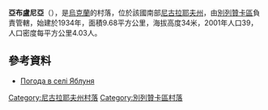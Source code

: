 {{coord|46|53|23|N|31|32|22|E|scale:100000|display=title}}

'''亞布盧尼亞'''（{{lang-uk|Яблуня}}），是[[烏克蘭|烏克蘭]]的村落，位於該國南部[[尼古拉耶夫州|尼古拉耶夫州]]，由[[別列贊卡區|別列贊卡區]]負責管轄，始建於1934年，面積9.68平方公里，海拔高度34米，2001年人口39，人口密度每平方公里4.03人。

==參考資料==
* [http://weather.in.ua/ua/nikolaevskaja/29446 Погода в селі Яблуня] {{Wayback|url=http://weather.in.ua/ua/nikolaevskaja/29446 |date=20200927051222 }}

[[Category:尼古拉耶夫州村落|Category:尼古拉耶夫州村落]]
[[Category:別列贊卡區村落|Category:別列贊卡區村落]]


{{Mykolaiv-geo-stub}}